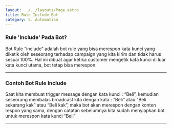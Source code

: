 ```yaml
---
layout: ../../layouts/Page.astro
title: Rule Include Bot
category: 5. Automation
---
```


### Rule 'Include' Pada Bot?

Bot Rule “include” adalah bot rule yang bisa merespon kata kunci yang diketik oleh seseorang terhadap campaign yang kita kirim dan tidak harus sesuai 100%. Hal ini dibuat agar ketika customer mengetik kata kunci di luar kata kunci utama, bot tetap bisa merespon.

---

### Contoh Bot Rule Include
Saat kita membuat trigger message dengan kata kunci : “Beli”, kemudian seseorang membalas broadcast kita dengan kata : “Beli” atau “Beli sekarang kak” atau “Beli kak”, maka bot akan merespon dengan konten respon yang sama, dengan catatan sebelumnya kita sudah menyiapkan bot untuk merespon kata kunci “Beli”

---